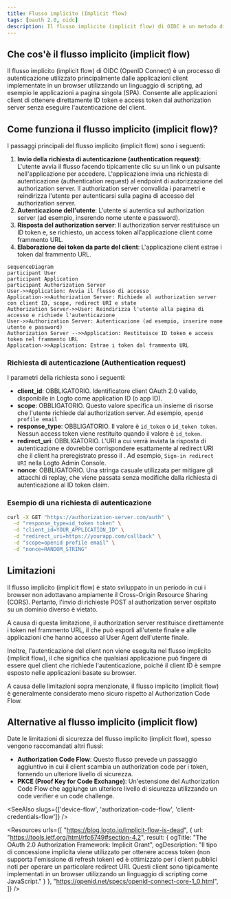 ```yaml
---
title: Flusso implicito (Implicit flow)
tags: [oauth 2.0, oidc]
description: Il flusso implicito (implicit flow) di OIDC è un metodo di autenticazione per le SPA, che consente loro di ricevere rapidamente i token direttamente dal authorization server. Sebbene semplifichi il processo eliminando la necessità di un server backend, comporta una minore sicurezza a causa dell'esposizione dei token nell'URL.
---
```


## Che cos'è il flusso implicito (implicit flow)

Il flusso implicito (implicit flow) di OIDC (OpenID Connect) è un processo di autenticazione utilizzato principalmente dalle applicazioni client implementate in un browser utilizzando un linguaggio di scripting, ad esempio le applicazioni a pagina singola (SPA). Consente alle applicazioni client di ottenere direttamente ID token e access token dal authorization server senza eseguire l'autenticazione del client.

## Come funziona il flusso implicito (implicit flow)?

I passaggi principali del flusso implicito (implicit flow) sono i seguenti:

1. **Invio della richiesta di autenticazione (authentication request)**: L'utente avvia il flusso facendo tipicamente clic su un link o un pulsante nell'applicazione per accedere. L'applicazione invia una richiesta di autenticazione (authentication request) al endpoint di autorizzazione del authorization server. Il authorization server convalida i parametri e reindirizza l'utente per autenticarsi sulla pagina di accesso del authorization server.
2. **Autenticazione dell'utente**: L'utente si autentica sul authorization server (ad esempio, inserendo nome utente e password).
3. **Risposta del authorization server**: Il authorization server restituisce un ID token e, se richiesto, un access token all'applicazione client come frammento URL.
4. **Elaborazione dei token da parte del client**: L'applicazione client estrae i token dal frammento URL.

```mermaid
sequenceDiagram
participant User
participant Application
participant Authorization Server
User->>Application: Avvia il flusso di accesso
Application->>Authorization Server: Richiede al authorization server con client ID, scope, redirect URI e state
Authorization Server->>User: Reindirizza l'utente alla pagina di accesso e richiede l'autenticazione
User->>Authorization Server: Autenticazione (ad esempio, inserire nome utente e password)
Authorization Server -->>Application: Restituisce ID token e access token nel frammento URL
Application->>Application: Estrae i token dal frammento URL
```

### Richiesta di autenticazione (Authentication request)

I parametri della richiesta sono i seguenti:
- **client_id**: OBBLIGATORIO. Identificatore client OAuth 2.0 valido, disponibile in Logto come application ID (o app ID).
- **scope**: OBBLIGATORIO. Questo valore specifica un insieme di risorse che l'utente richiede dal authorization server. Ad esempio, `openid profile email`
- **response_type**: OBBLIGATORIO. Il valore è `id_token` o `id_token token`. Nessun access token viene restituito quando il valore è `id_token`.
- **redirect_uri**: OBBLIGATORIO. L'URI a cui verrà inviata la risposta di autenticazione e dovrebbe corrispondere esattamente al redirect URI che il client ha preregistrato presso il <Ref slug="openid-connect" headingId="openid-provider-op" />. Ad esempio, `Sign-in redirect URI` nella Logto Admin Console.
- **nonce**: OBBLIGATORIO. Una stringa casuale utilizzata per mitigare gli attacchi di replay, che viene passata senza modifiche dalla richiesta di autenticazione al ID token claim.

### Esempio di una richiesta di autenticazione

```bash
curl -X GET "https://authorization-server.com/auth" \
  -d "response_type=id_token token" \
  -d "client_id=YOUR_APPLICATION_ID" \
  -d "redirect_uri=https://yourapp.com/callback" \
  -d "scope=openid profile email" \
  -d "nonce=RANDOM_STRING"
```

## Limitazioni

Il flusso implicito (implicit flow) è stato sviluppato in un periodo in cui i browser non adottavano ampiamente il Cross-Origin Resource Sharing (CORS). Pertanto, l'invio di richieste POST al authorization server ospitato su un dominio diverso è vietato.

A causa di questa limitazione, il authorization server restituisce direttamente i token nel frammento URL, il che può esporli all'utente finale e alle applicazioni che hanno accesso al User Agent dell'utente finale.

Inoltre, l'autenticazione del client non viene eseguita nel flusso implicito (implicit flow), il che significa che qualsiasi applicazione può fingere di essere quel client che richiede l'autenticazione, poiché il client ID è sempre esposto nelle applicazioni basate su browser.

A causa delle limitazioni sopra menzionate, il flusso implicito (implicit flow) è generalmente considerato meno sicuro rispetto al Authorization Code Flow.

## Alternative al flusso implicito (implicit flow)

Date le limitazioni di sicurezza del flusso implicito (implicit flow), spesso vengono raccomandati altri flussi:
- **Authorization Code Flow**: Questo flusso prevede un passaggio aggiuntivo in cui il client scambia un authorization code per i token, fornendo un ulteriore livello di sicurezza.
- **PKCE (Proof Key for Code Exchange)**: Un'estensione del Authorization Code Flow che aggiunge un ulteriore livello di sicurezza utilizzando un code verifier e un code challenge.

<SeeAlso slugs={['device-flow', 'authorization-code-flow', 'client-credentials-flow']} />

<Resources
  urls={[
    "https://blog.logto.io/implicit-flow-is-dead",
    {
      url: "https://tools.ietf.org/html/rfc6749#section-4.2",
      result: {
        ogTitle: "The OAuth 2.0 Authorization Framework: Implicit Grant",
        ogDescription: "Il tipo di concessione implicita viene utilizzato per ottenere access token (non supporta l'emissione di refresh token) ed è ottimizzato per i client pubblici noti per operare un particolare redirect URI. Questi client sono tipicamente implementati in un browser utilizzando un linguaggio di scripting come JavaScript."
      }
    },
    "https://openid.net/specs/openid-connect-core-1_0.html",
  ]}
/>